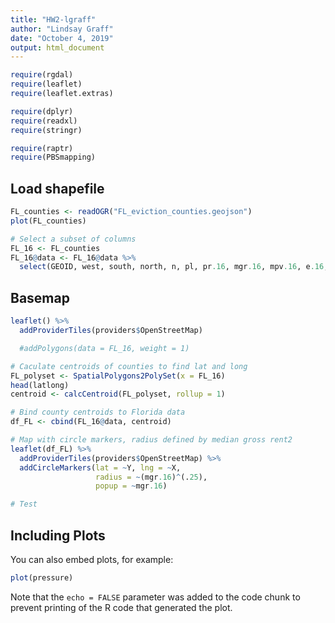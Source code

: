 ```yaml
---
title: "HW2-lgraff"
author: "Lindsay Graff"
date: "October 4, 2019"
output: html_document
---
```


```r
require(rgdal)
require(leaflet)
require(leaflet.extras)

require(dplyr)
require(readxl)
require(stringr)

require(raptr)
require(PBSmapping)
```

## Load shapefile

```r
FL_counties <- readOGR("FL_eviction_counties.geojson")
plot(FL_counties)

# Select a subset of columns
FL_16 <- FL_counties
FL_16@data <- FL_16@data %>% 
  select(GEOID, west, south, north, n, pl, pr.16, mgr.16, mpv.16, e.16, er.16)
```

## Basemap

```r
leaflet() %>%
  addProviderTiles(providers$OpenStreetMap)  

  #addPolygons(data = FL_16, weight = 1)
```

```r

# Caculate centroids of counties to find lat and long
FL_polyset <- SpatialPolygons2PolySet(x = FL_16)
head(latlong)
centroid <- calcCentroid(FL_polyset, rollup = 1)

# Bind county centroids to Florida data
df_FL <- cbind(FL_16@data, centroid)

# Map with circle markers, radius defined by median gross rent2
leaflet(df_FL) %>%
  addProviderTiles(providers$OpenStreetMap) %>% 
  addCircleMarkers(lat = ~Y, lng = ~X, 
                   radius = ~(mgr.16)^(.25),
                   popup = ~mgr.16) 

# Test
```


## Including Plots

You can also embed plots, for example:

```r
plot(pressure)
```

Note that the `echo = FALSE` parameter was added to the code chunk to prevent printing of the R code that generated the plot.
